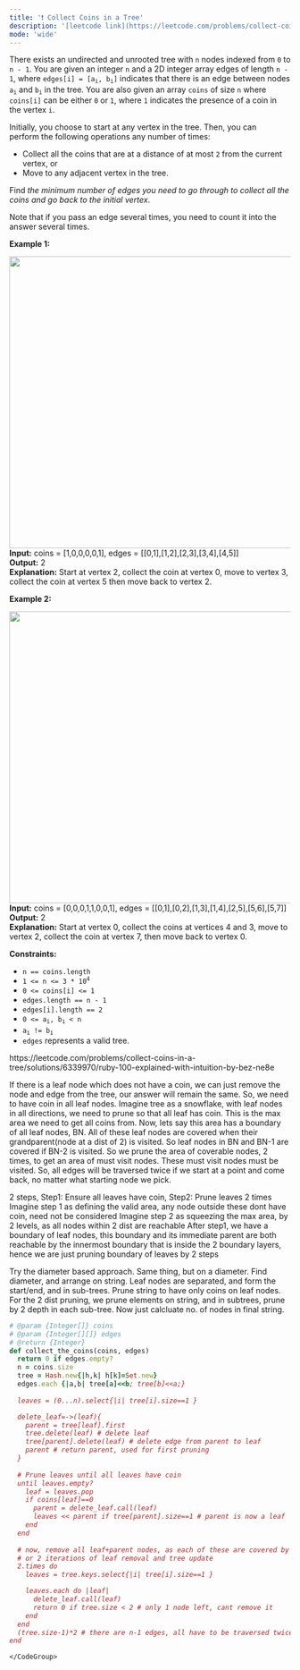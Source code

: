 ```yaml
---
title: '❗️ Collect Coins in a Tree'
description: '[leetcode link](https://leetcode.com/problems/collect-coins-in-a-tree/description/)'
mode: 'wide'
---
```

<Tabs>
  <Tab title="Question" icon="circle-question" iconType="regular">
    <Card>
      <p>There exists an undirected and unrooted tree with <code>n</code> nodes indexed from <code>0</code> to <code>n - 1</code>. You are given an integer <code>n</code> and a 2D integer array edges of length <code>n - 1</code>, where <code>edges[i] = [a<sub>i</sub>, b<sub>i</sub>]</code> indicates that there is an edge between nodes <code>a<sub>i</sub></code> and <code>b<sub>i</sub></code> in the tree. You are also given&nbsp;an array <code>coins</code> of size <code>n</code> where <code>coins[i]</code> can be either <code>0</code> or <code>1</code>, where <code>1</code> indicates the presence of a coin in the vertex <code>i</code>.</p>  <p>Initially, you choose to start at any vertex in&nbsp;the tree.&nbsp;Then, you can perform&nbsp;the following operations any number of times:&nbsp;</p>  <ul>  <li>Collect all the coins that are at a distance of at most <code>2</code> from the current vertex, or</li>  <li>Move to any adjacent vertex in the tree.</li> </ul>  <p>Find <em>the minimum number of edges you need to go through to collect all the coins and go back to the initial vertex</em>.</p>  <p>Note that if you pass an edge several times, you need to count it into the answer several times.</p>   <p><strong class="example">Example 1:</strong></p> <img alt="" src="https://assets.leetcode.com/uploads/2023/03/01/graph-2.png" style="width: 522px; height: 522px;" />  <strong>Input:</strong> coins = [1,0,0,0,0,1], edges = [[0,1],[1,2],[2,3],[3,4],[4,5]] <br/> <strong>Output:</strong> 2 <br/> <strong>Explanation:</strong> Start at vertex 2, collect the coin at vertex 0, move to vertex 3, collect the coin at vertex 5 then move back to vertex 2.   <p><strong class="example">Example 2:</strong></p> <img alt="" src="https://assets.leetcode.com/uploads/2023/03/02/graph-4.png" style="width: 522px; height: 522px;" />  <strong>Input:</strong> coins = [0,0,0,1,1,0,0,1], edges = [[0,1],[0,2],[1,3],[1,4],[2,5],[5,6],[5,7]] <br/> <strong>Output:</strong> 2 <br/> <strong>Explanation:</strong> Start at vertex 0, collect the coins at vertices 4 and 3, move to vertex 2,  collect the coin at vertex 7, then move back to vertex 0.    <p><strong>Constraints:</strong></p>  <ul>  <li><code>n == coins.length</code></li>  <li><code>1 &lt;= n &lt;= 3 * 10<sup>4</sup></code></li>  <li><code>0 &lt;= coins[i] &lt;= 1</code></li>  <li><code>edges.length == n - 1</code></li>  <li><code>edges[i].length == 2</code></li>  <li><code>0 &lt;= a<sub>i</sub>, b<sub>i</sub> &lt; n</code></li>  <li><code>a<sub>i</sub> != b<sub>i</sub></code></li>  <li><code>edges</code> represents a valid tree.</li> </ul> 
    </Card>
  </Tab>
  <Tab title="Solution" icon="lightbulb" iconType="regular" >
    <Card>
      https://leetcode.com/problems/collect-coins-in-a-tree/solutions/6339970/ruby-100-explained-with-intuition-by-bez-ne8e

If there is a leaf node which does not have a coin, we can just remove the node and edge from the tree, our answer will remain the same. So, we need to have coin in all leaf nodes. Imagine tree as a snowflake, with leaf nodes in all directions, we need to prune so that all leaf has coin. This is the max area we need to get all coins from. Now, lets say this area has a boundary of all leaf nodes, BN. All of these leaf nodes are covered when their grandparent(node at a dist of 2) is visited. So leaf nodes in BN and  BN-1 are covered if BN-2 is visited. So we prune the area of coverable nodes, 2 times, to get an area of must visit nodes. These must visit nodes must be visited. So, all edges will be traversed twice if we start at a point and come back, no matter what starting node we pick.

2 steps, Step1: Ensure all leaves have coin, Step2: Prune leaves 2 times
Imagine step 1 as defining the valid area, any node outside these dont have coin, need not be considered
Imagine step 2 as squeezing the max area, by 2 levels, as all nodes within 2 dist are reachable
After step1, we have a boundary of leaf nodes, this boundary and its immediate parent are both reachable
by the innermost boundary that is inside the 2 boundary layers, hence we are just pruning boundary of leaves by 2 steps

Try the diameter based approach. Same thing, but on a diameter. Find diameter, and arrange on string. Leaf nodes are separated, and form the start/end, and in sub-trees. Prune string to have only coins on leaf nodes. 
For the 2 dist pruning, we prune elements on string, and in subtrees, prune by 2 depth in each sub-tree. Now just calcluate no. of nodes in final string.
    </Card>
  <Expandable title="code">
    <CodeGroup dropdown>
```ruby title="Collect Coins in a Tree" lines
# @param {Integer[]} coins
# @param {Integer[][]} edges
# @return {Integer}
def collect_the_coins(coins, edges)
  return 0 if edges.empty?
  n = coins.size
  tree = Hash.new{|h,k| h[k]=Set.new}
  edges.each {|a,b| tree[a]<<b; tree[b]<<a;}
  
  leaves = (0...n).select{|i| tree[i].size==1 }

  delete_leaf=->(leaf){
    parent = tree[leaf].first
    tree.delete(leaf) # delete leaf
    tree[parent].delete(leaf) # delete edge from parent to leaf
    parent # return parent, used for first pruning
  }
  
  # Prune leaves until all leaves have coin
  until leaves.empty?
    leaf = leaves.pop
    if coins[leaf]==0
      parent = delete_leaf.call(leaf)
      leaves << parent if tree[parent].size==1 # parent is now a leaf
    end
  end
  
  # now, remove all leaf+parent nodes, as each of these are covered by grand-parent node
  # or 2 iterations of leaf removal and tree update
  2.times do
    leaves = tree.keys.select{|i| tree[i].size==1 }

    leaves.each do |leaf|
      delete_leaf.call(leaf)
      return 0 if tree.size < 2 # only 1 node left, cant remove it
    end
  end
  (tree.size-1)*2 # there are n-1 edges, all have to be traversed twice
end
```
    </CodeGroup>
  </Expandable>
  </Tab>
</Tabs>